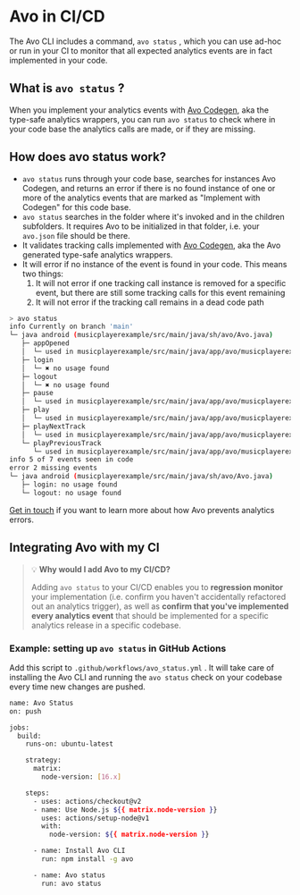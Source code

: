 # Avo in CI/CD

The Avo CLI includes a command, `avo status` , which you can use ad-hoc or run in your CI to monitor that all expected analytics events are in fact implemented in your code.

## What is `avo status` ?

When you implement your analytics events with [Avo Codegen](/implementation/avo-codegen-overview), aka the type-safe analytics wrappers, you can run `avo status` to check where in your code base the analytics calls are made, or if they are missing.

## How does avo status work?

- `avo status` runs through your code base, searches for instances Avo Codegen, and returns an error if there is no found instance of one or more of the analytics events that are marked as "Implement with Codegen" for this code base.
- `avo status` searches in the folder where it's invoked and in the children subfolders. It requires Avo to be initialized in that folder, i.e. your `avo.json` file should be there.
- It validates tracking calls implemented with [Avo Codegen](/implementation/avo-codegen-overview), aka the Avo generated type-safe analytics wrappers.
- It will error if no instance of the event is found in your code. This means two things:
  1. It will not error if one tracking call instance is removed for a specific event, but there are still some tracking calls for this event remaining
  2. It will not error if the tracking call remains in a dead code path

```sh
> avo status
info Currently on branch 'main'
└─ java android (musicplayerexample/src/main/java/sh/avo/Avo.java)
   ├─ appOpened
   │  └─ used in musicplayerexample/src/main/java/app/avo/musicplayerexample/MusicPlayerExampleApplication.kt: 1 time
   ├─ login
   │  └─ ✖ no usage found
   ├─ logout
   │  └─ ✖ no usage found
   ├─ pause
   │  └─ used in musicplayerexample/src/main/java/app/avo/musicplayerexample/ExampleMusicPlayerActivity.kt: 1 time
   ├─ play
   │  └─ used in musicplayerexample/src/main/java/app/avo/musicplayerexample/ExampleMusicPlayerActivity.kt: 3 times
   ├─ playNextTrack
   │  └─ used in musicplayerexample/src/main/java/app/avo/musicplayerexample/ExampleMusicPlayerActivity.kt: 1 time
   └─ playPreviousTrack
      └─ used in musicplayerexample/src/main/java/app/avo/musicplayerexample/ExampleMusicPlayerActivity.kt: 1 time
info 5 of 7 events seen in code
error 2 missing events
└─ java android (musicplayerexample/src/main/java/sh/avo/Avo.java)
   ├─ login: no usage found
   └─ logout: no usage found
```

[Get in touch](/help/troubleshooting) if you want to learn more about how Avo prevents analytics errors.

## Integrating Avo with my CI

> 💡 **Why would I add Avo to my CI/CD?**
>
> Adding `avo status` to your CI/CD enables you to **regression monitor** your implementation (i.e. confirm you haven't accidentally refactored out an analytics trigger), as well as **confirm that you've implemented every analytics event** that should be implemented for a specific analytics release in a specific codebase.

### Example: setting up `avo status` in GitHub Actions

Add this script to `.github/workflows/avo_status.yml` .
It will take care of installing the Avo CLI and running the `avo status` check on your codebase every time new changes are pushed.

```sh
name: Avo Status
on: push

jobs:
  build:
    runs-on: ubuntu-latest

    strategy:
      matrix:
        node-version: [16.x]

    steps:
      - uses: actions/checkout@v2
      - name: Use Node.js ${{ matrix.node-version }}
        uses: actions/setup-node@v1
        with:
          node-version: ${{ matrix.node-version }}

      - name: Install Avo CLI
        run: npm install -g avo

      - name: Avo status
        run: avo status
```
